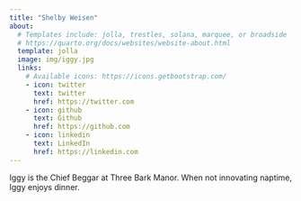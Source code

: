 ```yaml
---
title: "Shelby Weisen"
about:
  # Templates include: jolla, trestles, solana, marquee, or broadside
  # https://quarto.org/docs/websites/website-about.html
  template: jolla
  image: img/iggy.jpg
  links:
    # Available icons: https://icons.getbootstrap.com/
    - icon: twitter
      text: twitter
      href: https://twitter.com
    - icon: github
      text: Github
      href: https://github.com
    - icon: linkedin
      text: LinkedIn
      href: https://linkedin.com
---
```


Iggy is the Chief Beggar at Three Bark Manor. When not innovating naptime, Iggy enjoys dinner.


